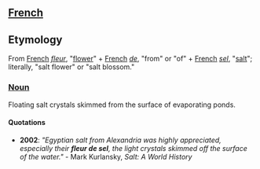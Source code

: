 ==[[French]]==

==Etymology==
From [[French]] ''[[fleur]]'', "[[flower]]" + [[French]] ''[[de]]'', "from" or "of" + [[French]] ''[[sel]]'', "[[salt]]"; literally, "salt flower" or "salt blossom."

===[[Noun]]===
Floating salt crystals skimmed from the surface of evaporating ponds. 

====Quotations====
* '''2002''': ''"Egyptian salt from Alexandria was highly appreciated, especially their '''fleur de sel''', the light crystals skimmed off the surface of the water."'' - Mark Kurlansky, <cite>Salt: A World History</cite>